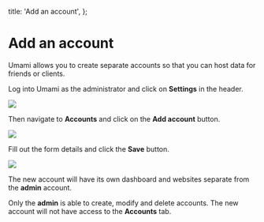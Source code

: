   title: 'Add an account',
};

# Add an account

Umami allows you to create separate accounts so that you can host data for friends or clients.

Log into Umami as the administrator and click on **Settings** in the header.

<img src="/images/v1/header.png" />

Then navigate to **Accounts** and click on the **Add account** button.

<img src="/images/v1/add-account.png" />

Fill out the form details and click the **Save** button.

<img src="/images/v1/add-account-form.png" />

The new account will have its own dashboard and websites separate from the **admin** account.

Only the **admin** is able to create, modify and delete accounts. The new account will not have access
to the **Accounts** tab.
